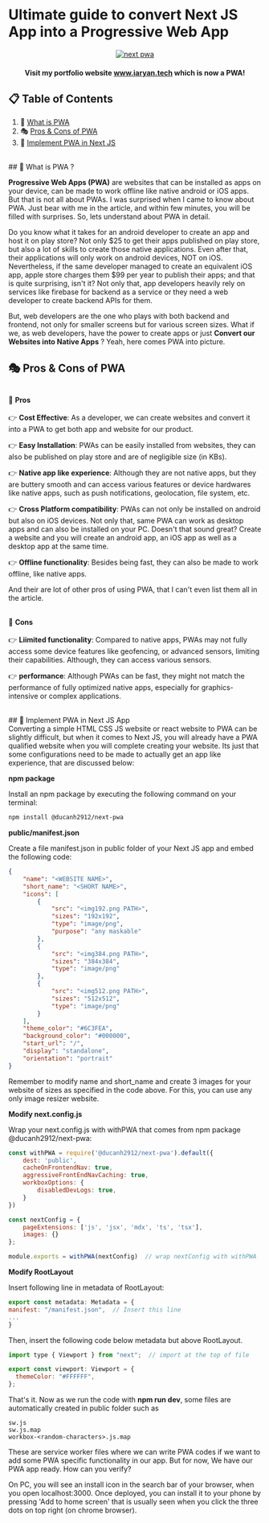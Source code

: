 # Ultimate guide to convert Next JS App into a Progressive Web App

<div align="center">
    <a href="https://uniport.vercel.app/" target="_blank">
      <img src="https://miro.medium.com/v2/resize:fit:1000/0*TMmvFXObXEKuOBBF.jpg" alt="next pwa"/>
    </a>

  <h4 align="center">Visit my portfolio website <a href="https://www.iaryan.tech" target="_blank"><b>www.iaryan.tech</b></a> which is now a PWA!</h4>
</div>

## 📋 <a name="table">Table of Contents</a>

1. 🤠 [What is PWA](#what_is_pwa)
2. 🎭 [Pros & Cons of PWA](#pros_and_cons)
3. 🧭 [Implement PWA in Next JS](#nextjs_pwa)

<br/>
## 🤠 <a name="what_is_pwa">What is PWA ?</a>

**Progressive Web Apps (PWA)** are websites that can be installed as apps on your device, can be made to work offline like native android or iOS apps.
But that is not all about PWAs. I was surprised when I came to know about PWA. Just bear with me in the article, and within few minutes, you will be filled with surprises. So, lets understand about PWA in detail.

Do you know what it takes for an android developer to create an app and host it on play store? Not only $25 to get their apps published on play store, but also a lot of skills to create those native applications. Even after that, their applications will only work on android devices, NOT on iOS.
Nevertheless, if the same developer managed to create an equivalent iOS app, apple store charges them $99 per year to publish their apps; and that is quite surprising, isn't it?
Not only that, app developers heavily rely on services like firebase for backend as a service or they need a web developer to create backend APIs for them. 

But, web developers are the one who plays with both backend and frontend, not only for smaller screens but for various screen sizes.
What if we, as web developers, have the power to create apps or just **Convert our Websites into Native Apps** ? Yeah, here comes PWA into picture.

## 🎭 <a name="pros_and_cons">Pros & Cons of PWA</a>

<br/>
🙂 <strong>Pros</strong>
<br/>
<br/>
👉 <strong>Cost Effective</strong>: As a developer, we can create websites and convert it into a PWA to get both app and website for our product.

👉 <strong>Easy Installation</strong>: PWAs can be easily installed from websites, they can also be published on play store and are of negligible size (in KBs).

👉 <strong>Native app like experience</strong>: Although they are not native apps, but they are buttery smooth and can access various features or device hardwares like native apps, such as push notifications, geolocation, file system, etc.

👉 <strong>Cross Platform compatibility</strong>: PWAs can not only be installed on android but also on iOS devices. Not only that, same PWA can work as desktop apps and can also be installed on your PC. Doesn't that sound great? Create a website and you will create an android app, an iOS app as well as a desktop app at the same time.

👉 <strong>Offline functionality</strong>: Besides being fast, they can also be made to work offline, like native apps.

And their are lot of other pros of using PWA, that I can't even list them all in the article.

<br/>
🙁 <strong>Cons</strong>
<br/>
<br/>
👉 <strong>Liimited functionality</strong>: Compared to native apps, PWAs may not fully access some device features like geofencing, or advanced sensors, limiting their capabilities. Although, they can access various sensors.

👉 <strong>performance</strong>: Although PWAs can be fast, they might not match the performance of fully optimized native apps, especially for graphics-intensive or complex applications.


<br/>
## 🧭 <a name="nextjs_pwa">Implement PWA in Next JS App</a>
<br/>
Converting a simple HTML CSS JS website or react website to PWA can be slightly difficult, but when it comes to Next JS, you will already have a PWA qualified website when you will complete creating your website. Its just that some configurations need to be made to actually get an app like experience, that are discussed below:

**npm package**

Install an npm package by executing the following command on your terminal:

```bash
npm install @ducanh2912/next-pwa
```

**public/manifest.json**

Create a file manifest.json in public folder of your Next JS app and embed the following code:

```json
{
    "name": "<WEBSITE NAME>",
    "short_name": "<SHORT NAME>",
    "icons": [
        {
            "src": "<img192.png PATH>",
            "sizes": "192x192",
            "type": "image/png",
            "purpose": "any maskable"
        },
        {
            "src": "<img384.png PATH>",
            "sizes": "384x384",
            "type": "image/png"
        },
        {
            "src": "<img512.png PATH>",
            "sizes": "512x512",
            "type": "image/png"
        }
    ],
    "theme_color": "#6C3FEA",
    "background_color": "#000000",
    "start_url": "/",
    "display": "standalone",
    "orientation": "portrait"
}
```

Remember to modify name and short_name and create 3 images for your website of sizes as specified in the code above. For this, you can use any only image resizer website.

**Modify next.config.js**

Wrap your next.config.js with withPWA that comes from npm package @ducanh2912/next-pwa:

```javascript
const withPWA = require('@ducanh2912/next-pwa').default({
    dest: 'public',
    cacheOnFrontendNav: true,
    aggressiveFrontEndNavCaching: true,
    workboxOptions: {
        disabledDevLogs: true,
    }
})

const nextConfig = {
    pageExtensions: ['js', 'jsx', 'mdx', 'ts', 'tsx'],
    images: {}
};

module.exports = withPWA(nextConfig)  // wrap nextConfig with withPWA
```

**Modify RootLayout**

Insert following line in metadata of RootLayout:

```javascript
export const metadata: Metadata = {
manifest: "/manifest.json",  // Insert this line
...
}
```
Then, insert the following code below metadata but above RootLayout.

```javascript
import type { Viewport } from "next";  // import at the top of file

export const viewport: Viewport = {
  themeColor: "#FFFFFF",
};
```

That's it.
Now as we run the code with <strong>npm run dev</strong>, some files are automatically created in public folder such as
```
sw.js
sw.js.map
workbox-<random-characters>.js.map
```

These are service worker files where we can write PWA codes if we want to add some PWA specific functionality in our app.
But for now, We have our PWA app ready. How can you verify?

On PC, you will see an install icon in the search bar of your browser, when you open localhost:3000. 
Once deployed, you can install it to your phone by pressing 'Add to home screen' that is usually seen when you click the three dots on top right (on chrome browser).


<br />

